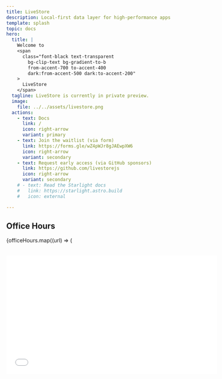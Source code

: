 ```yaml
---
title: LiveStore
description: Local-first data layer for high-performance apps
template: splash
topic: docs
hero:
  title: |
    Welcome to
    <span
      class="font-black text-transparent
        bg-clip-text bg-gradient-to-b
        from-accent-700 to-accent-400
        dark:from-accent-500 dark:to-accent-200"
    >
      LiveStore
    </span>
  tagline: LiveStore is currently in private preview.
  image:
    file: ../../assets/livestore.png
  actions:
    - text: Docs
      link: /
      icon: right-arrow
      variant: primary
    - text: Join the waitlist (via form)
      link: https://forms.gle/wZ4pWJr8gJAEwpXW6
      icon: right-arrow
      variant: secondary
    - text: Request early access (via GitHub sponsors)
      link: https://github.com/livestorejs
      icon: right-arrow
      variant: secondary
    # - text: Read the Starlight docs
    #   link: https://starlight.astro.build
    #   icon: external

---
```



## Office Hours

<div style="display: flex; flex-direction: column; gap: 2rem;">
  {officeHours.map((url) => (
    <iframe
      width="560"
      height="315"
      src={url}
      title="YouTube video player"
      frameborder="0"
      allow="accelerometer; autoplay; clipboard-write; encrypted-media; gyroscope; picture-in-picture"
      allowfullscreen
      style={{ aspectRatio: '16 / 9' }}
    />
  ))}
</div>
